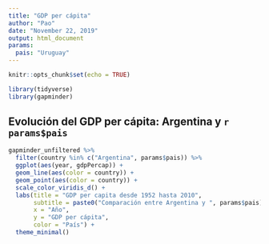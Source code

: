 ```yaml
---
title: "GDP per cápita"
author: "Pao"
date: "November 22, 2019"
output: html_document
params:
  pais: "Uruguay"
---
```


```r
knitr::opts_chunk$set(echo = TRUE)

library(tidyverse)
library(gapminder)
```

## Evolución del GDP per cápita: Argentina y `r params$pais`

```r
gapminder_unfiltered %>% 
  filter(country %in% c("Argentina", params$pais)) %>% 
  ggplot(aes(year, gdpPercap)) +
  geom_line(aes(color = country)) +
  geom_point(aes(color = country)) +
  scale_color_viridis_d() +
  labs(title = "GDP per capita desde 1952 hasta 2010",
       subtitle = paste0("Comparación entre Argentina y ", params$pais),
       x = "Año",
       y = "GDP per cápita",
       color = "País") +
  theme_minimal()
```

